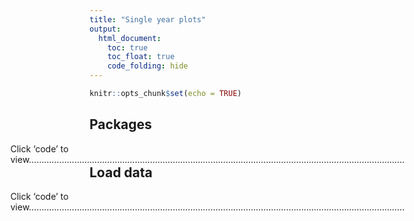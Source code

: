 ```yaml
---
title: "Single year plots"
output: 
  html_document:
    toc: true
    toc_float: true
    code_folding: hide
---
```


```r
knitr::opts_chunk$set(echo = TRUE)
```

## Packages
[Click 'code' to view.....................................................................................................................................................]{style="float:right"}


## Load data
[Click 'code' to view.....................................................................................................................................................]{style="float:right"}